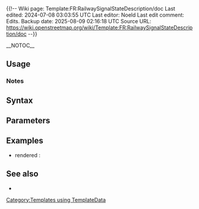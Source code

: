 ﻿{{!--
Wiki page: Template:FR:RailwaySignalStateDescription/doc
Last edited: 2024-07-08 03:03:55 UTC
Last editor: Noeld
Last edit comment: Edits.
Backup date: 2025-08-09 02:16:18 UTC
Source URL: https://wiki.openstreetmap.org/wiki/Template:FR:RailwaySignalStateDescription/doc
--}}

{{Documentation subpage}}
<!-- PLEASE ADD CATEGORIES AT THE BOTTOM OF THIS PAGE -->
__NOTOC__
== Usage ==

=== Notes ===

== Syntax ==
<code><nowiki></nowiki></code>

== Parameters ==

== Examples ==
* <code><nowiki></nowiki></code> rendered :

== See also ==
* {{t|FR:RailwaySignalState}}

<includeonly>
<!-- CATEGORIES HERE, THANKS -->
[[Category:Templates using TemplateData]]
</includeonly>